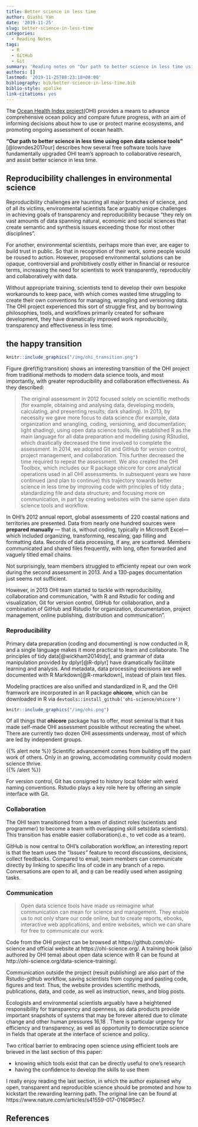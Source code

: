 ```yaml
---
title: Better science in less time
author: Qiushi Yan
date: '2019-11-25'
slug: better-science-in-less-time
categories:
  - Reading Notes
tags:
  - R
  - GitHub
  - Git
summary: 'Reading notes on "Our path to better science in less time using open data science tools" by the Ocean Health Index project'
authors: []
lastmod: '2019-11-25T08:23:18+08:00'
bibliography: bib/better-science-in-less-time.bib
biblio-style: apalike
link-citations: yes
---
```



The [Ocean Health Index project](http://www.oceanhealthindex.org)(OHI) provides a means to advance comprehensive ocean policy and compare future progress, with an aim of informing decisions about how to use or protect marine ecosystems, and promoting ongoing assessment of ocean health.  

**"Our path to better science in less time using open data science tools"** [@lowndes2017our] describes how several free software tools have fundamentally upgraded OHI team's approach to collaborative research, and assist better science in less time.  




## Reproducibility challenges in environmental science

Reproducibility challenges are haunting all major branches of science, and of all its victims, environmental scientists face arguably unique challenges in achieving goals of transparency and reproducibility because "they rely on vast amounts of data spanning natural, economic and social sciences that create semantic and synthesis issues exceeding those for most other disciplines".  

For another, environmental scientists, perhaps more than ever, are eager to build trust in public. So that in recognition of their work, some people would be roused to action. However,  proposed environmental solutions can be opaque, controversial and prohibitively costly either in financial or resource terms, increasing the need for scientists to work transparently, reproducibly and collaboratively with data.  

Without appropriate training, scientists tend to develop their own bespoke workarounds to keep
pace, with which comes wasted time struggling to create their own conventions for managing, wrangling and versioning data. The OHI project experienced this sort of struggle first, and by borrowing philosophies, tools, and workflows primarily created for software development, they have dramatically improved work reproducibily, transparency and effectiveness in less time.  



## the happy transition  

```r
knitr::include_graphics("/img/ohi_transition.png")
```

Figure \@ref(fig:transition) shows an interesting transition of the OHI project from traditional methods to modern data science tools, and most importantly, with greater reproducibility and collaboration effectiveness. As they described:  

> The original assessment in 2012 focused solely on scientific methods (for example, obtaining and analysing data, developing models, calculating, and presenting results; dark shading). In 2013, by necessity we gave more focus to data science (for example, data organization and wrangling, coding, versioning, and documentation; light shading), using open data science tools. We established R as the main language for all data preparation and modelling (using RStudio), which drastically decreased the time involved to complete the assessment. In 2014, we adopted Git and GitHub for version control, project management, and collaboration. This further decreased the time required to repeat the assessment. We also created the OHI Toolbox, which includes our R package ohicore for core analytical operations used in all OHI assessments. In subsequent years we have continued (and plan to continue) this trajectory towards better science in less time by improving code with principles of tidy data ; standardizing file and data structure; and focusing more on communication, in part by creating websites with the same open data science tools and workflow.

In OHI's 2012 annual report, global assessments of 220 coastal nations and territories are presented. Data from nearly one hundred sources were **prepared manually** — that is, without coding, typically in Microsoft Excel—which included organizing, transforming, rescaling, gap filling and formatting data. Records of data processing, if any, are scattered. Members communicated and shared files frequently, with long, often forwarded and vaguely titled email chains. 

Not surprisingly, team members struggled to efficienty repeat our own work during the second assessment in 2013. And a 130-pages documentation just seems not sufficient.  

However, in 2013 OHI team started to tackle with reproducibility, collaboration and communication, "with R and Rstudio for coding and visualization, Git for version control, GitHub for collaboration, and a combination of GitHub and Rstudio for organization, documentation, project management, online publishing, distribution and communication".  

### Reproducibility  

Primary data preparation (coding and documenting) is now conducted in R, and a single language makes it more practical to learn and collaborate. The principles of tidy data[@wickham2014tidy], and grammar of data manipulation provided by dplyr[@R-dplyr] have dramatically facilitate learning and analysis. And metadata, data processing decisions are well documented with R Markdown[@R-rmarkdown], instead of plain text files.  

Modeling practices are also unified and standardized in R, and the OHI framwork are incorporated in an R package **ohicore**, which can be downloaded in R via `devtools::install_github('ohi-science/ohicore')`

```r
knitr::include_graphics("/img/ohi.png")
```


Of all things that **ohicore** package has to offer, most seminal is that it has made self-made OHI assessment possible without recreating the wheel. There are currently two dozen OHI assessments underway, most of which are led by independent groups.

{{% alert note %}}
Scientific advancement comes from building off the past work of others. Only in an growing, accomodating community could modern science thrive.  
{{% /alert %}}

For version control, Git has consigned to history local folder with weird naming conventions. Rstudio plays a key role here by offering an simple interface with Git.   


### Collaboration  

The OHI team transitioned from a team of distinct roles (scientists and programmer) to become a team with overlapping skill sets(data scientists). This transition has enable easier collaboration(i.e., to vet code as a team).  

GitHub is now central to OHI's collaboration workflow, an interesting report is that the team uses the *"Issues"* feature to record discussions, decisions, collect feedbacks. Compared to email, team members can communicate directly by linking to specific lins of code in any branch of a repo. Conversations are open to all, and `@` can be readily used when assigning tasks.  



### Communication

> Open data science tools have made us reimagine what communication can mean for science and management. They enable us to not only share our code online, but to create reports, ebooks, interactive web applications, and entire websites, which we can share for free to communicate our work.

Code from the OHI project can be browsed at https://github.com/ohi-science and official website at https://ohi-science.org/. A training book (also authored by OHI tema) about open data science with R can be found at http://ohi-science.org/data-science-training/.  


Communication outside the project (result publishing) are also part of the Rstudio-github workflow, saving scientists from copying and pasting code, figures and text. Thus, the website provides scientific methods, publications, data, and code, as well as instruction, news, and blog posts.

Ecologists and environmental scientists arguably have a heightened responsibility for transparency and openness, as data products provide important snapshots of systems that may be forever altered due to climate change and other human pressures 16,18 . There is particular urgency for efficiency and transparency, as well as opportunity to democratize science in fields that operate at the interface of science and policy. 

Two critical barrier to embracing open science using efficient tools are brieved in the last section of this paper:    

* knowing which tools exist that can be directly useful to one’s research  
* having the confidence to develop the skills to use them   

I really enjoy reading the last section, in which the author explained why open, transparent and reproducible science should be promoted and how to kickstart the rewarding learning path. The original line can be found at https://www.nature.com/articles/s41559-017-0160#Sec7.  

## References
